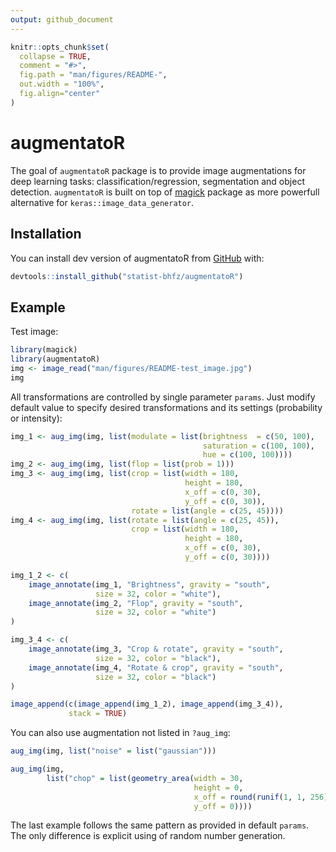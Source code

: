 ```yaml
---
output: github_document
---
```


<!-- README.md is generated from README.Rmd. Please edit that file -->

```r
knitr::opts_chunk$set(
  collapse = TRUE,
  comment = "#>",
  fig.path = "man/figures/README-",
  out.width = "100%",
  fig.align="center"
)
```

# augmentatoR

The goal of `augmentatoR` package is to provide image augmentations for deep learning tasks: classification/regression, segmentation and object detection. `augmentatoR` is built on top of [magick](https://cran.r-project.org/web/packages/magick/) package as more powerfull alternative for `keras::image_data_generator`.

## Installation

You can install dev version of augmentatoR from [GitHub](https://github.com) with:

``` r
devtools::install_github("statist-bhfz/augmentatoR")
```

## Example

Test image:

```r
library(magick)
library(augmentatoR)
img <- image_read("man/figures/README-test_image.jpg")
img
```

All transformations are controlled by single parameter `params`. 
Just modify default value to specify desired transformations and its settings (probability or intensity):

```r
img_1 <- aug_img(img, list(modulate = list(brightness  = c(50, 100), 
                                           saturation = c(100, 100), 
                                           hue = c(100, 100))))  
img_2 <- aug_img(img, list(flop = list(prob = 1)))
img_3 <- aug_img(img, list(crop = list(width = 180, 
                                       height = 180, 
                                       x_off = c(0, 30), 
                                       y_off = c(0, 30)), 
                           rotate = list(angle = c(25, 45))))
img_4 <- aug_img(img, list(rotate = list(angle = c(25, 45)),
                           crop = list(width = 180, 
                                       height = 180, 
                                       x_off = c(0, 30), 
                                       y_off = c(0, 30))))

img_1_2 <- c(
    image_annotate(img_1, "Brightness", gravity = "south", 
                   size = 32, color = "white"),
    image_annotate(img_2, "Flop", gravity = "south", 
                   size = 32, color = "white")
)

img_3_4 <- c(
    image_annotate(img_3, "Crop & rotate", gravity = "south", 
                   size = 32, color = "black"),
    image_annotate(img_4, "Rotate & crop", gravity = "south", 
                   size = 32, color = "black")
)

image_append(c(image_append(img_1_2), image_append(img_3_4)), 
             stack = TRUE)
```

You can also use augmentation not listed in `?aug_img`:
```r
aug_img(img, list("noise" = list("gaussian")))
```

```r
aug_img(img, 
        list("chop" = list(geometry_area(width = 30, 
                                         height = 0, 
                                         x_off = round(runif(1, 1, 256)), 
                                         y_off = 0))))
```

The last example follows the same pattern as provided in default `params`. The only difference is explicit using of random number generation.
